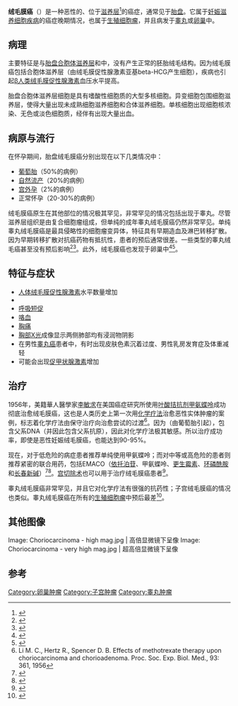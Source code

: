 {{Medical}}
{{Infobox Disease |
  Name           = 绒毛膜癌 |
  Image          = Choriocarcinoma -2- very high mag.jpg|
  Caption        = 显微镜下的绒毛膜癌成像，可以看到[[胎盘合胞体滋养层|胎盘合胞体滋养层]]和{{link-en|细胞滋养层|cytotrophoblast}}中。胎盘合胞体滋养层多为多核细胞组成，并有深色的染色细胞质；细胞滋养层则为单核细胞组成并为淡色细胞质。|
  DiseasesDB     = 2602 |
  ICD10          = {{ICD10|C|58||c|51}} |
  ICD9           = {{ICD9|181}} |
  ICDO           = {{ICDO|9100|3}}-9101 |
  OMIM           = |
  MedlinePlus    = 001496 |
  eMedicineSubj  = |
  eMedicineTopic = |
  MeshID         = D002822 |
}}
'''绒毛膜癌'''（{{lang-en|Choriocarcinoma}}）是一种恶性的、位于[[滋养层|滋养层]]<ref>{{DorlandsDict|two/000020875|choriocarcinoma}}</ref>的癌症，通常见于[[胎盘|胎盘]]。它属于[[妊娠滋养细胞疾病|妊娠滋养细胞疾病]]的癌症晚期情况，也属于[[生殖细胞瘤|生殖细胞瘤]]，并且病发于[[睾丸|睾丸]]或[[卵巢|卵巢]]中。

==病理==
主要特征是与[[胎盘合胞体滋养层|胎盘合胞体滋养层]]和{{link-en|细胞滋养层|cytotrophoblast}}中，没有产生正常的胚胎绒毛结构。因为绒毛膜癌包括合胞体滋养层（由绒毛膜促性腺激素亚基beta-HCG产生细胞），疾病也引起[[β人类绒毛膜促性腺激素|β人类绒毛膜促性腺激素]]血压水平提高。

胎盘合胞体滋养层细胞是具有嗜酸性细胞质的大型多核细胞。异变细胞包围细胞滋养层，使得大量出现未成熟细胞滋养细胞和合体滋养细胞。单核细胞出现细胞核浓染、无色或淡色细胞质，经伴有出现大量出血。

== 病原与流行 ==
在怀孕期间，胎盘绒毛膜癌分别出现在以下几类情况中：
*[[葡萄胎|葡萄胎]]（50%的病例）
*[[自然流产|自然流产]]（20%的病例）
*[[宫外孕|宫外孕]]（2%的病例）
*正常怀孕（20-30%的病例）

绒毛膜癌原生在其他部位的情况极其罕见，非常罕见的情况包括出现于睾丸。尽管滋养层组织是由复合细胞瘤组成，但单纯的成年睾丸绒毛膜癌仍然非常罕见。单纯睾丸绒毛膜癌是最具侵略性的细胞瘤变异体，特征具有早期造血及淋巴转移扩散。因为早期转移扩散对抗癌药物有抵抗性，患者的预后通常很差。一些类型的睾丸绒毛癌甚至没有预后影响<ref>{{cite book |author=Rosenberg S, DePinho RA, Weinberg RE, DeVita VT, Lawrence TS |title=DeVita, Hellman, and Rosenberg's Cancer: Principles & Practice of Oncology |publisher=Lippincott Williams & Wilkins |location=Hagerstwon, MD |year=2008 |isbn=0-7817-7207-9 |oclc=192027662 }}
</ref><ref>{{cite book |author=Kufe D |editor=Benedict RC, Holland JF |title=Cancer medicine |publisher=B.C. Decker |location=Hamilton, Ont |year=2000 |edition=5th |isbn=1-55009-113-1 |oclc=156944448 }}</ref>。此外，绒毛膜癌也发现于卵巢中<ref name="pmid17954626">{{cite journal |author=Gerson RF, Lee EY, Gorman E |title=Primary extrauterine ovarian choriocarcinoma mistaken for ectopic pregnancy: sonographic imaging findings |journal=AJR Am J Roentgenol |volume=189 |issue=5 |pages=W280–3 |pmid=17954626 |doi=10.2214/AJR.05.0814 |url=http://www.ajronline.org/cgi/pmidlookup?view=long&pmid=17954626 |date=November 2007 |access-date=2013-10-31 |archive-date=2019-12-08 |archive-url=https://web.archive.org/web/20191208015136/http://www.ajronline.org/cgi/pmidlookup?view=long&pmid=17954626 |dead-url=no }}</ref><ref name="pmid15059168">{{cite journal |author=Ozdemir I, Demirci F, Yucel O, Demirci E, Alper M |title=Pure ovarian choriocarcinoma: a difficult diagnosis of an unusual tumor presenting with acute abdomen in a 13-year-old girl |journal=Acta Obstet Gynecol Scand |volume=83 |issue=5 |pages=504–5 |pmid=15059168 |doi=10.1111/j.0001-6349.2004.00092a.x |url=http://www3.interscience.wiley.com/resolve/openurl?genre=article&sid=nlm:pubmed&issn=0001-6349&date=2004&volume=83&issue=5&spage=504 |date=May 2004 |access-date=2013-10-31 |archive-date=2019-12-08 |archive-url=https://web.archive.org/web/20191208015142/http://www3.interscience.wiley.com/resolve/openurl?genre=article&sid=nlm:pubmed&issn=0001-6349&date=2004&volume=83&issue=5&spage=504 |dead-url=yes }}</ref>。

==特征与症状==
* [[人体绒毛膜促性腺激素|人体绒毛膜促性腺激素]]水平数量增加
* {{link-en|阴道出血|vaginal bleeding}}
* [[呼吸短促|呼吸短促]]
* [[咯血|咯血]]
* [[胸痛|胸痛]]
* [[胸部X光|胸部X光]]成像显示两侧肺部均有浸润物阴影
* 在男性[[睾丸癌|睾丸癌]]患者中，有时出现皮肤色素沉着过度、男性乳房发育症及体重减轻
* 可能会出现[[促甲状腺激素|促甲状腺激素]]增加

==治疗==
1956年，美籍華人醫學家[[李敏求|李敏求]]在美国癌症研究所使用[[叶酸拮抗剂|叶酸拮抗剂]][[甲氨蝶呤|甲氨蝶呤]]成功彻底治愈绒毛膜癌，这也是人类历史上第一次用[[化学疗法|化学疗法]]治愈恶性实体肿瘤的案例，标志着化学疗法由保守治疗向治愈尝试的过渡<ref>Li M. C., Hertz R., Spencer D. B. Effects of methotrexate therapy upon choriocarcinoma and chorioadenoma. Proc. Soc. Exp. Biol. Med., 93: 361, 1956</ref>。因为{{link-en|妊娠性绒毛膜癌|gestational choriocarcinoma}}（由葡萄胎引起），包含父系DNA（并因此包含父系抗原），因此对化学疗法极其敏感。所以治疗成功率，即使是恶性妊娠绒毛膜癌，也能达到90-95%。

现在，对于低危险的病症患者推荐单纯使用甲氨蝶呤；而对中等或高危险的患者则推荐紧密的联合用药，包括EMACO（[[依托泊苷|依托泊苷]]、甲氨蝶呤、[[更生霉素|更生霉素]]、[[环磷酰胺|环磷酰胺]]和[[长春新碱|长春新碱]]）<ref name="pmid2472471">{{cite journal |author=Rustin GJ, Newlands ES, Begent RH, Dent J, Bagshawe KD |title=Weekly alternating etoposide, methotrexate, and actinomycin/vincristine and cyclophosphamide chemotherapy for the treatment of CNS metastases of choriocarcinoma |journal=J. Clin. Oncol. |volume=7 |issue=7 |pages=900–3 |year=1989 |pmid=2472471 |doi=}}</ref><ref>{{cite book |chapter=Cancer Chemotherapy |author=Katzung, Bertram G. |title=Basic and clinical pharmacology |publisher=McGraw-Hill Medical Publishing Division |location=New York |year=2006 |isbn=0-07-145153-6 |edition=10th |oclc=157011367}}</ref>。[[宫切除术|宫切除术]]也可以用于治疗绒毛膜癌患者<ref name="pmid17086805">{{cite journal |author=Lurain JR, Singh DK, Schink JC |title=Role of surgery in the management of high-risk gestational trophoblastic neoplasia |journal=The Journal of reproductive medicine |volume=51 |issue=10 |pages=773–6 |year=2006 |pmid=17086805 |doi=}}</ref>。

睾丸绒毛膜癌非常罕见，并且它对化学疗法有很强的抗药性；子宫绒毛膜癌的情况也类似。睾丸绒毛膜癌在所有的[[生殖细胞瘤|生殖细胞瘤]]中预后最差<ref>{{cite book|title = Testicular Cancer|last = Verville|first = Kathleen M.|page = 76|publisher = [[Infobase_Publishing|Infobase Publishing]]|year = 2009|isbn = 9781604131666|url = http://books.google.com/?id=BW3hcnysOC4C&pg=PA76&dq=choriocarcinoma+testicular#v=onepage&q=choriocarcinoma%20testicular&f=false}}</ref>。

==其他图像==
<gallery>
Image: Choriocarcinoma - high mag.jpg | 高倍显微镜下呈像
Image: Choriocarcinoma - very high mag.jpg | 超高倍显微镜下呈像
</gallery>

==参考==
{{reflist|2}}

{{Germ cell tumors}}
{{女性生殖道肿瘤}}
{{男性生殖器肿瘤}}

[[Category:卵巢肿瘤|Category:卵巢肿瘤]]
[[Category:子宫肿瘤|Category:子宫肿瘤]]
[[Category:睾丸肿瘤|Category:睾丸肿瘤]]